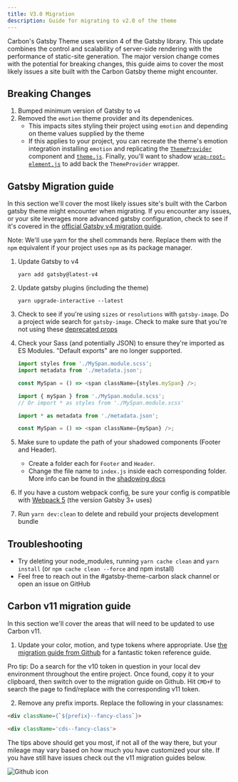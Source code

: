 ```yaml
---
title: V3.0 Migration
description: Guide for migrating to v2.0 of the theme
---
```


<PageDescription>

Carbon's Gatsby Theme uses version 4 of the Gatsby library. This update combines
the control and scalability of server-side rendering with the performance of
static-site generation. The major version change comes with the potential for
breaking changes, this guide aims to cover the most likely issues a site built
with the Carbon Gatsby theme might encounter.

</PageDescription>

## Breaking Changes

1. Bumped minimum version of Gatsby to `v4`
2. Removed the `emotion` theme provider and its dependenices.
   - This impacts sites styling their project using `emotion` and depending on
     theme values supplied by the theme
   - If this applies to your project, you can recreate the theme's emotion
     integration installing `emotion` and replicating the
     [`ThemeProvider`](https://github.com/carbon-design-system/gatsby-theme-carbon/blob/857abf691590d86b9384a8f35256e8f54fad299e/packages/gatsby-theme-carbon/src/components/ThemeProvider.js)
     component and
     [`theme.js`](https://github.com/carbon-design-system/gatsby-theme-carbon/blob/main/packages/gatsby-theme-carbon/src/util/theme.js).
     Finally, you'll want to shadow
     [`wrap-root-element.js`](https://github.com/carbon-design-system/gatsby-theme-carbon/blob/857abf691590d86b9384a8f35256e8f54fad299e/packages/gatsby-theme-carbon/src/util/wrap-root-element.js#L1)
     to add back the `ThemeProvider` wrapper.

## Gatsby Migration guide

In this section we'll cover the most likely issues site's built with the Carbon
gatsby theme might encounter when migrating. If you encounter any issues, or
your site leverages more advanced gatsby configuration, check to see if it's
covered in the
[official Gatsby v4 migration guide](https://www.gatsbyjs.com/docs/reference/release-notes/migrating-from-v3-to-v4/).

<InlineNotification>

Note: We'll use yarn for the shell commands here. Replace them with the `npm`
equivalent if your project uses `npm` as its package manager.

</InlineNotification>

1. Update Gatsby to v4
   ```
   yarn add gatsby@latest-v4
   ```
2. Update gatsby plugins (including the theme)
   ```
   yarn upgrade-interactive --latest
   ```
3. Check to see if you're using `sizes` or `resolutions` with `gatsby-image`. Do
   a project wide search for `gatsby-image`. Check to make sure that you're not
   using these
   [deprecated props](https://www.gatsbyjs.com/docs/reference/release-notes/migrating-from-v2-to-v3/#removal-of-sizes--resolutions-for-image-queries)
4. Check your Sass (and potentially JSON) to ensure they're imported as ES
   Modules. "Default exports" are no longer supported.

   ```js path=Before
   import styles from './MySpan.module.scss';
   import metadata from './metadata.json';

   const MySpan = () => <span className={styles.mySpan} />;
   ```

   ```js path=After
   import { mySpan } from './MySpan.module.scss';
   // Or import * as styles from './MySpan.module.scss'

   import * as metadata from './metadata.json';

   const MySpan = () => <span className={mySpan} />;
   ```

5. Make sure to update the path of your shadowed components (Footer and Header).
   - Create a folder each for `Footer` and `Header`.
   - Change the file name to `index.js` inside each corresponding folder. More
     info can be found in the
     [shadowing docs](https://gatsby-theme-carbon.vercel.app/guides/shadowing/#shadowing-basics)
6. If you have a custom webpack config, be sure your config is compatible with
   [Webpack 5](https://webpack.js.org/migrate/5/) (the version Gatsby 3+ uses)
8. Run `yarn dev:clean` to delete and rebuild your projects development bundle

## Troubleshooting

- Try deleting your node_modules, running `yarn cache clean` and `yarn install`
  (or `npm cache clean --force` and npm install)
- Feel free to reach out in the #gatsby-theme-carbon slack channel or open an
  issue on GitHub

## Carbon v11 migration guide

In this section we'll cover the areas that will need to be updated to use Carbon
v11.

1. Update your color, motion, and type tokens where appropriate. Use
   [the migration guide from Github](https://github.com/carbon-design-system/carbon/blob/main/docs/migration/v11.md)
   for a fantastic token reference guide.

<InlineNotification>

Pro tip: Do a search for the v10 token in question in your local dev environment
throughout the entire project. Once found, copy it to your clipboard, then
switch over to the migration guide on Github. Hit `CMD+F` to search the page to
find/replace with the corresponding v11 token.

</InlineNotification>

2. Remove any prefix imports. Replace the following in your classnames:

```md path=Before
<div className={`${prefix}--fancy-class`}>
```

```md path=After
<div className='cds--fancy-class'>
```

The tips above should get you most, if not all of the way there, but your
mileage may vary based on how much you have customized your site. If you have
still have issues check out the v11 migration guides below.

<Row className="resource-card-group">
  <Column colMd={4} colLg={4} noGutterSm>
    <ResourceCard
      subTitle="v11 Migration Guide on Github"
      href="https://github.com/carbon-design-system/carbon/blob/main/docs/migration/v11.md"
      actionIcon="launch"
      >

![Github icon](/images/github-icon.png)

  </ResourceCard>
</Column>
<Column colMd={4} colLg={4} noGutterSm>
    <ResourceCard
      subTitle="v11 Migration Guide"
     href="https://carbondesignsystem.com/migrating/guide/develop"
      actionIcon="launch"
      >

  </ResourceCard>
</Column>
</Row>
